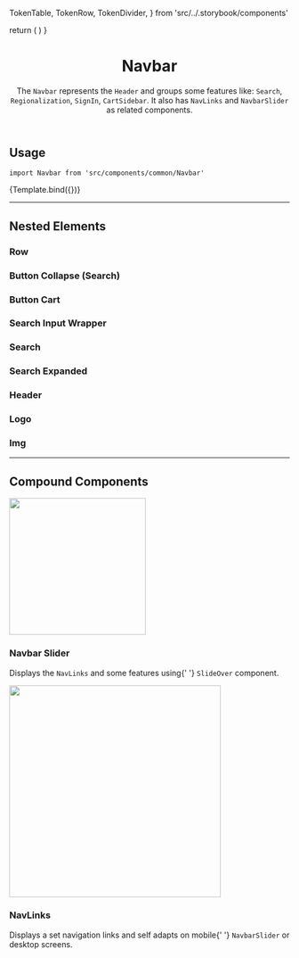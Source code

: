 


  TokenTable,
  TokenRow,
  TokenDivider,
} from 'src/../.storybook/components'

<Meta component={Navbar} title="Organisms/Navbar/Overview" />

  return (
    <SessionProvider initialState={{}}>
      <CartProvider>
        <UIProvider>
          <Navbar />
        </UIProvider>
      </CartProvider>
    </SessionProvider>
  )
}

<header>

# Navbar

The `Navbar` represents the `Header` and groups some features like: `Search`, `Regionalization`, `SignIn`, `CartSidebar`. It also has `NavLinks` and `NavbarSlider` as related components.

</header>

## Usage

`import Navbar from 'src/components/common/Navbar'`

<Canvas>
  <Story name="overview-default">{Template.bind({})}</Story>
</Canvas>

<TokenTable>
  <TokenRow token="--fs-navbar-padding" value="0" />
  <TokenDivider />
  <TokenRow
    token="--fs-navbar-border-bottom-width"
    value="var(--fs-border-width)"
  />
  <TokenRow
    token="--fs-navbar-border-bottom-color"
    value="var(--fs-border-color-light)"
    isColor
  />
  <TokenDivider />
  <TokenRow
    token="--fs-navbar-box-shadow"
    value="0 var(--fs-spacing-0) var(--fs-spacing-3) rgb(0 0 0 / 5%)"
  />
</TokenTable>

---

## Nested Elements

### Row

<TokenTable>
  <TokenRow token="--fs-navbar-row-width" value="100%" />
</TokenTable>

### Button Collapse (Search)

<TokenTable>
  <TokenRow
    token="--fs-navbar-button-collapse-margin-left"
    value="calc(-1 * var(--fs-spacing-3))"
  />
</TokenTable>

### Button Cart

<TokenTable>
  <TokenRow
    token="--fs-navbar-button-cart-notebook-margin-left"
    value="var(--fs-spacing-3)"
  />
</TokenTable>

### Search Input Wrapper

<TokenTable>
  <TokenRow
    token="--fs-navbar-search-input-wrapper-transition-property"
    value="flex"
  />
  <TokenRow
    token="--fs-navbar-search-input-wrapper-transition-timing"
    value="0.3s"
  />
  <TokenRow
    token="--fs-navbar-search-input-wrapper-transition-function"
    value="ease-in"
  />
</TokenTable>

### Search

<TokenTable>
  <TokenRow
    token="--fs-navbar-search-button-icon-mobile-width"
    value="var(--fs-spacing-5)"
  />
  <TokenRow
    token="--fs-navbar-search-button-icon-mobile-height"
    value="var(--fs-navbar-search-button-icon-mobile-width)"
  />
</TokenTable>

### Search Expanded

<TokenTable>
  <TokenRow token="--fs-navbar-search-expanded-width" value="100%" />
  <TokenDivider />
  <TokenRow
    token="--fs-navbar-search-input-wrapper-expanded-margin-right"
    value="0.625rem"
  />
  <TokenRow
    token="--fs-navbar-search-input-wrapper-expanded-margin-left"
    value="var(--fs-spacing-9)"
  />
  <TokenDivider />
  <TokenRow
    token="--fs-navbar-search-input-expanded-width"
    value="calc(100% - var(--fs-spacing-7))"
  />
  <TokenRow token="--fs-navbar-search-icon-expanded-margin-right" value="0" />
  <TokenDivider />
  <TokenRow
    token="--fs-navbar-search-button-icon-expanded-margin-right"
    value="-4.063rem"
  />
  <TokenDivider />
  <TokenRow
    token="--fs-navbar-search-button-icon-expanded-transition-property"
    value="margin"
  />
  <TokenRow
    token="--fs-navbar-search-button-icon-expanded-transition-timing"
    value="0.3s"
  />
  <TokenRow
    token="--fs-navbar-search-button-icon-expanded-transition-function"
    value="ease-in"
  />
</TokenTable>

### Header

<TokenTable>
  <TokenRow
    token="--fs-navbar-header-padding-top"
    value="var(--fs-spacing-1)"
  />
  <TokenRow
    token="--fs-navbar-header-padding-bottom"
    value="var(--fs-spacing-2)"
  />
  <TokenRow token="--fs-navbar-header-overflow-x" value="clip" />
  <TokenDivider />
  <TokenRow
    token="--fs-navbar-header-notebook-padding-top"
    value="var(--fs-spacing-1)"
  />
  <TokenRow
    token="--fs-navbar-header-notebook-padding-bottom"
    value="var(--fs-spacing-1)"
  />
</TokenTable>

### Logo

<TokenTable>
  <TokenRow token="--fs-navbar-logo-width" value="11rem" />
  <TokenRow token="--fs-navbar-logo-height" value="2.375rem" />
  <TokenRow token="--fs-navbar-logo-min-height" value="2.375rem" />
  <TokenRow token="--fs-navbar-logo-padding" value="0" />
  <TokenRow
    token="--fs-navbar-logo-mobile-margin-right"
    value="var(--fs-spacing-5)"
  />
</TokenTable>

### Img

<TokenTable>
  <TokenRow token="--fs-navbar-logo-img-width" value="100%" />
  <TokenRow token="--fs-navbar-logo-img-height" value="100%" />
</TokenTable>

---

## Compound Components

<section className="sbdocs-section">
  <article>
    <div style={{ height: '470px' }}>
      <a href="?path=/docs/organisms-navbar-navbarslider--overview-default">
        <img
          width="245px"
          src="https://vtexhelp.vtexassets.com/assets/docs/src/navlinks___52dff993e0e04dea5d02c1e1a5bbf4e3.png"
        />
      </a>
    </div>
    <article className="sbdocs-section-text">
      <h3>Navbar Slider</h3>
      <p>
        Displays the <code>NavLinks</code> and some features using{' '}
        <code>SlideOver</code> component.
      </p>
    </article>
  </article>
  <article>
    <div style={{ height: '470px' }}>
      <a href="?path=/docs/organisms-navbar-navlinks--overview-default">
        <img
          width="380px"
          src="https://vtexhelp.vtexassets.com/assets/docs/src/navlinks___ad2d67dbdbac8ea8ccb4e5a7d453a997.png"
        />
      </a>
    </div>
    <article className="sbdocs-section-text">
      <h3>NavLinks</h3>
      <p>
        Displays a set navigation links and self adapts on mobile{' '}
        <code>NavbarSlider</code> or desktop screens.
      </p>
    </article>
  </article>
</section>
